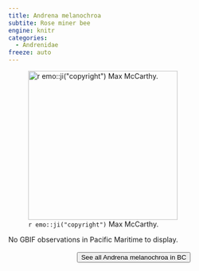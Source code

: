 ```yaml
---
title: Andrena melanochroa
subtite: Rose miner bee
engine: knitr
categories:
  - Andrenidae
freeze: auto
---
```

![`r emo::ji("copyright")` Max McCarthy.](https://inaturalist-open-data.s3.amazonaws.com/photos/200997033/large.jpg){height=300}



No GBIF observations in Pacific Maritime to display.
<br><br>
<center>


<a href="https://inaturalist.ca/observations?place_id=any&subview=map&taxon_id=198982"><button type="button" class="btn btn-secondary">See all Andrena melanochroa in BC <i class="fa-solid fa-arrow-up-right-from-square"></i> </button></a>
</center>
